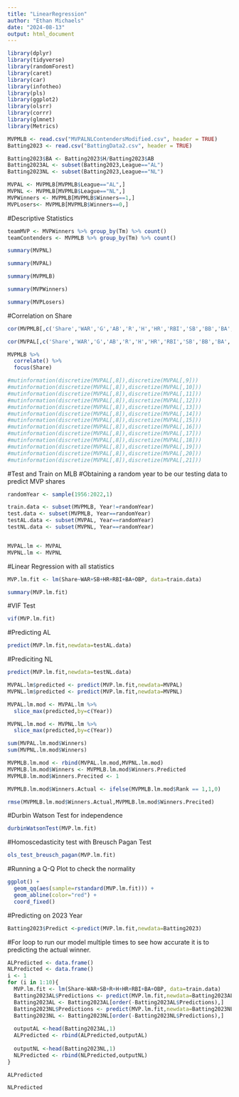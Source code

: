 ---
title: "LinearRegression"
author: "Ethan Michaels"
date: "2024-08-13"
output: html_document
---
```{r}
library(dplyr)
library(tidyverse)
library(randomForest)
library(caret)
library(car)
library(infotheo)
library(pls)
library(ggplot2)
library(olsrr)
library(corrr)
library(glmnet)
library(Metrics)
```

```{r}
MVPMLB <- read.csv("MVPALNLContendersModified.csv", header = TRUE)
Batting2023 <- read.csv("BattingData2.csv", header = TRUE)
```

```{r}
Batting2023$BA <- Batting2023$H/Batting2023$AB
Batting2023AL <- subset(Batting2023,League=="AL")
Batting2023NL <- subset(Batting2023,League=="NL")
```

```{r}
MVPAL <- MVPMLB[MVPMLB$League=="AL",]
MVPNL <- MVPMLB[MVPMLB$League=="NL",]
MVPWinners <- MVPMLB[MVPMLB$Winners==1,]
MVPLosers<- MVPMLB[MVPMLB$Winners==0,]
```

#Descriptive Statistics 
```{r}
teamMVP <- MVPWinners %>% group_by(Tm) %>% count()
teamContenders <- MVPMLB %>% group_by(Tm) %>% count()

```

```{r}
summary(MVPNL)
```

```{r}
summary(MVPAL)

```

```{r}
summary(MVPMLB)

```
```{r}
summary(MVPWinners)
```

```{r}
summary(MVPLosers)
```


#Correlation on Share 
```{r}
cor(MVPMLB[,c('Share','WAR','G','AB','R','H','HR','RBI','SB','BB','BA','OBP','SLG','OPS')])
```

```{r}
cor(MVPAL[,c('Share','WAR','G','AB','R','H','HR','RBI','SB','BB','BA','OBP','SLG','OPS')])
```

```{r}
MVPMLB %>%
  correlate() %>%
  focus(Share)
```

```{r}
#mutinformation(discretize(MVPAL[,8]),discretize(MVPAL[,9]))
#mutinformation(discretize(MVPAL[,8]),discretize(MVPAL[,10]))
#mutinformation(discretize(MVPAL[,8]),discretize(MVPAL[,11]))
#mutinformation(discretize(MVPAL[,8]),discretize(MVPAL[,12]))
#mutinformation(discretize(MVPAL[,8]),discretize(MVPAL[,13]))
#mutinformation(discretize(MVPAL[,8]),discretize(MVPAL[,14]))
#mutinformation(discretize(MVPAL[,8]),discretize(MVPAL[,15]))
#mutinformation(discretize(MVPAL[,8]),discretize(MVPAL[,16]))
#mutinformation(discretize(MVPAL[,8]),discretize(MVPAL[,17]))
#mutinformation(discretize(MVPAL[,8]),discretize(MVPAL[,18]))
#mutinformation(discretize(MVPAL[,8]),discretize(MVPAL[,19]))
#mutinformation(discretize(MVPAL[,8]),discretize(MVPAL[,20]))
#mutinformation(discretize(MVPAL[,8]),discretize(MVPAL[,21]))
```

#Test and Train on MLB
#Obtaining a random year to be our testing data to predict MVP shares
```{r}
randomYear <- sample(1956:2022,1)
```

```{r}
train.data <- subset(MVPMLB, Year!=randomYear)
test.data <- subset(MVPMLB, Year==randomYear)
testAL.data <- subset(MVPAL, Year==randomYear)
testNL.data <- subset(MVPNL, Year==randomYear)


MVPAL.lm <- MVPAL
MVPNL.lm <- MVPNL
```

#Linear Regression with all statistics 
```{r}
MVP.lm.fit <- lm(Share~WAR+SB+HR+RBI+BA+OBP, data=train.data)
```

```{r}
summary(MVP.lm.fit)
```
#VIF Test
```{r}
vif(MVP.lm.fit)
```
#Predicting AL
```{r}
predict(MVP.lm.fit,newdata=testAL.data)
```
#Prediciting NL
```{r}
predict(MVP.lm.fit,newdata=testNL.data)
```

```{r}
MVPAL.lm$predicted <- predict(MVP.lm.fit,newdata=MVPAL)
MVPNL.lm$predicted <- predict(MVP.lm.fit,newdata=MVPNL)

```

```{r}
MVPAL.lm.mod <- MVPAL.lm %>%
  slice_max(predicted,by=c(Year))
```

```{r}
MVPNL.lm.mod <- MVPNL.lm %>%
  slice_max(predicted,by=c(Year))
```

```{r}
sum(MVPAL.lm.mod$Winners)
sum(MVPNL.lm.mod$Winners)
```
```{r}
MVPMLB.lm.mod <- rbind(MVPAL.lm.mod,MVPNL.lm.mod)
MVPMLB.lm.mod$Winners <- MVPMLB.lm.mod$Winners.Predicted
MVPMLB.lm.mod$Winners.Precited <- 1

```

```{r}
MVPMLB.lm.mod$Winners.Actual <- ifelse(MVPMLB.lm.mod$Rank == 1,1,0)
```

```{r}
rmse(MVPMLB.lm.mod$Winners.Actual,MVPMLB.lm.mod$Winners.Precited)
```

#Durbin Watson Test for independence
```{r}
durbinWatsonTest(MVP.lm.fit)
```

#Homoscedasticity test with Breusch Pagan Test
```{r}
ols_test_breusch_pagan(MVP.lm.fit)
```

#Running a Q-Q Plot to check the normality
```{r}
ggplot() +
  geom_qq(aes(sample=rstandard(MVP.lm.fit))) +
  geom_abline(color="red") +
  coord_fixed()
```
#Predicting on 2023 Year
```{r}
Batting2023$Predict <-predict(MVP.lm.fit,newdata=Batting2023)

```

#For loop to run our model multiple times to see how accurate it is to predicting the actual winner.
```{r}
ALPredicted <- data.frame()
NLPredicted <- data.frame()
i <- 1
for (i in 1:10){
  MVP.lm.fit <- lm(Share~WAR+SB+R+H+HR+RBI+BA+OBP, data=train.data)
  Batting2023AL$Predictions <- predict(MVP.lm.fit,newdata=Batting2023AL)
  Batting2023AL <- Batting2023AL[order(-Batting2023AL$Predictions),]
  Batting2023NL$Predictions <- predict(MVP.lm.fit,newdata=Batting2023NL)
  Batting2023NL <- Batting2023NL[order(-Batting2023NL$Predictions),]
  
  outputAL <-head(Batting2023AL,1)
  ALPredicted <- rbind(ALPredicted,outputAL)
  
  outputNL <-head(Batting2023NL,1)
  NLPredicted <- rbind(NLPredicted,outputNL)
}
```

```{r}
ALPredicted
```

```{r}
NLPredicted
```

```{r}

```